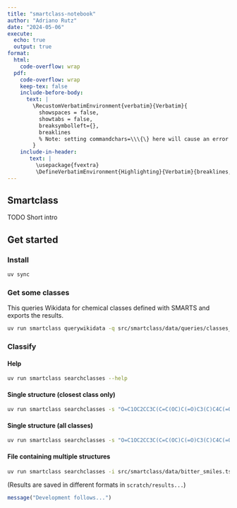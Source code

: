 ```yaml
---
title: "smartclass-notebook"
author: "Adriano Rutz"
date: "2024-05-06"
execute:
  echo: true
  output: true
format:
  html:
    code-overflow: wrap
  pdf:
    code-overflow: wrap
    keep-tex: false
    include-before-body:
      text: |
        \RecustomVerbatimEnvironment{verbatim}{Verbatim}{
          showspaces = false,
          showtabs = false,
          breaksymbolleft={},
          breaklines
          % Note: setting commandchars=\\\{\} here will cause an error 
        }
    include-in-header: 
       text: |
         \usepackage{fvextra}
         \DefineVerbatimEnvironment{Highlighting}{Verbatim}{breaklines,commandchars=\\\{\}}
---
```


## Smartclass

TODO Short intro

## Get started

### Install

```bash
uv sync
```

### Get some classes

This queries Wikidata for chemical classes defined with SMARTS and exports the results.

```bash
uv run smartclass querywikidata -q src/smartclass/data/queries/classes_smarts.rq -o scratch/wikidata_classes_smarts.tsv
```

### Classify

#### Help

```bash
uv run smartclass searchclasses --help
```

#### Single structure (closest class only)

```bash
uv run smartclass searchclasses -s "O=C1OC2CC3C(C=C(OC)C(=O)C3(C)C4C(=O)C(OC)=C(C)C(C1)C24C)C" -c scratch/wikidata_classes_smarts.tsv --verbose
```

#### Single structure (all classes)

```bash
uv run smartclass searchclasses -s "O=C1OC2CC3C(C=C(OC)C(=O)C3(C)C4C(=O)C(OC)=C(C)C(C1)C24C)C" -c scratch/wikidata_classes_smarts.tsv --closest-only False --verbose
```

#### File containing multiple structures

```bash
uv run smartclass searchclasses -i src/smartclass/data/bitter_smiles.tsv -c scratch/wikidata_classes_smarts.tsv
```

(Results are saved in different formats in `scratch/results...`)

````r
message("Development follows...")
````
